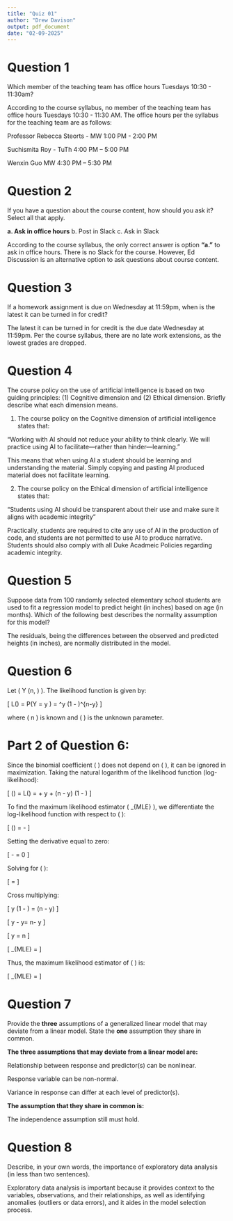 ```yaml
---
title: "Quiz 01"
author: "Drew Davison"
output: pdf_document
date: "02-09-2025"
---
```


# Question 1

Which member of the teaching team has office hours Tuesdays 10:30 - 11:30am?

According to the course syllabus, no member of the teaching team has office hours Tuesdays 10:30 - 11:30 AM. The office hours per the syllabus for the teaching team are as follows:

Professor Rebecca Steorts - MW 1:00 PM - 2:00 PM

Suchismita Roy -  TuTh 4:00 PM – 5:00 PM

Wenxin Guo MW 4:30 PM – 5:30 PM

# Question 2

If you have a question about the course content, how should you ask it? Select all that
apply.

**a. Ask in office hours**
b. Post in Slack
c. Ask in Slack

According to the course syllabus, the only correct answer is option **"a."** to ask in office hours. There is no Slack for the course. However, Ed Discussion is an alternative option to ask questions about course content. 

# Question 3

If a homework assignment is due on Wednesday at 11:59pm, when is the latest it can be
turned in for credit?

The latest it can be turned in for credit is the due date Wednesday at 11:59pm. Per the course syllabus, there are no late work extensions, as the lowest grades are dropped.

# Question 4

The course policy on the use of artificial intelligence is based on two guiding principles: (1)
Cognitive dimension and (2) Ethical dimension. Briefly describe what each dimension
means.

1. The course policy on the Cognitive dimension of artificial intelligence states that:

"Working with AI should not reduce your ability to think clearly. We will practice
using AI to facilitate—rather than hinder—learning."

This means that when using AI a student should be learning and understanding the material. Simply copying and pasting AI produced material does not facilitate learning.

2. The course policy on the Ethical dimension of artificial intelligence states that:

"Students using AI should be transparent about their use and make sure it aligns with academic integrity"

Practically, students are required to cite any use of AI in the production of code, and students are not permitted to use AI to produce narrative. Students should also comply with all Duke Acadmeic Policies regarding academic integrity.

# Question 5

Suppose data from 100 randomly selected elementary school students are used to fit a
regression model to predict height (in inches) based on age (in months). Which of the
following best describes the normality assumption for this model?

The residuals, being the differences between the observed and predicted heights (in inches), are normally distributed in the model.

# Question 6

Let \( Y \sim \text{Binomial}(n, \theta) \). The likelihood function is given by:

\[
L(\theta) = P(Y = y \mid \theta) = \binom{n}{y} \theta^y (1 - \theta)^{n-y}
\]

where \( n \) is known and \( \theta \) is the unknown parameter.

# Part 2 of Question 6:

Since the binomial coefficient \( \binom{n}{y} \) does not depend on \( \theta \), it can be ignored in maximization. Taking the natural logarithm of the likelihood function (log-likelihood):

\[
\ell(\theta) = \log L(\theta) = \log \binom{n}{y} + y \log \theta + (n - y) \log (1 - \theta)
\]

To find the maximum likelihood estimator \( \hat{\theta}_{MLE} \), we differentiate the log-likelihood function with respect to \( \theta \):

\[
\frac{d}{d\theta} \ell(\theta) = \frac{y}{\theta} - \frac{n - y}{1 - \theta}
\]

Setting the derivative equal to zero:

\[
\frac{y}{\theta} - \frac{n - y}{1 - \theta} = 0
\]

Solving for \( \theta \):

\[
\frac{y}{\theta} = \frac{n - y}{1 - \theta}
\]

Cross multiplying:

\[
y (1 - \theta) = (n - y) \theta
\]

\[
y - y\theta = n\theta - y\theta
\]

\[
y = n\theta
\]

\[
\hat{\theta}_{MLE} = \frac{y}{n}
\]

Thus, the maximum likelihood estimator of \( \theta \) is:

\[
\hat{\theta}_{MLE} = \frac{Y}{n}
\]

# Question 7

Provide the **three** assumptions of a generalized linear model that may deviate from a
linear model. State the **one** assumption they share in common.

**The three assumptions that may deviate from a linear model are:**

Relationship between response and predictor(s) can be nonlinear.

Response variable can be non-normal.

Variance in response can differ at each level of predictor(s).

**The assumption that they share in common is:**

The independence assumption still must hold.

# Question 8

Describe, in your own words, the importance of exploratory data analysis (in less than
two sentences).

Exploratory data analysis is important because it provides context to the variables, observations, and their relationships, as well as identifying anomalies (outliers or data errors), and it aides in the model selection process.
